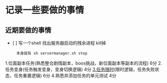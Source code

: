 = 记录一些要做的事情 =

== 近期要做的事情 ==
* [ ] 写一个shell 找出服务器启动的残余进程 kill掉
      本身就有 sh servermanager.sh stop

1.位面副本任务(熟悉整合剧情副本，boos挑战，新位面副本等副本的流程) 6分
2.任务变身(任务触发变身，变身切换逻辑) 4分
[[3.任务限时]](限时逻辑，任务失败状态，任务重置逻辑) 6分
4.熟悉并添加任务的单元测试 4分
